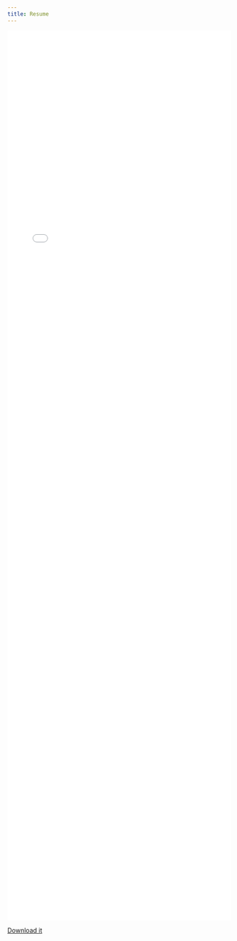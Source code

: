 ```yaml
---
title: Resume
---
```


:::{.column-page}

![](jflournoy-resume-20250127.pdf){width='100%' style="height: 50vh;"}

:::

[Download it](jflournoy-resume-20250127.pdf)